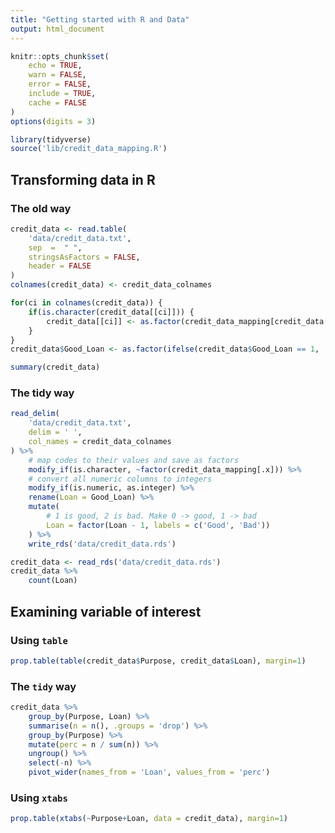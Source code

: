 ```yaml
---
title: "Getting started with R and Data"
output: html_document
---
```


```r
knitr::opts_chunk$set(
    echo = TRUE,
    warn = FALSE,
    error = FALSE,
    include = TRUE,
    cache = FALSE
)
options(digits = 3)

library(tidyverse)
source('lib/credit_data_mapping.R')

```


## Transforming data in R

### The old way

```r
credit_data <- read.table(
    'data/credit_data.txt',
    sep  =  " ",
    stringsAsFactors = FALSE,
    header = FALSE
)
colnames(credit_data) <- credit_data_colnames
```

```r

for(ci in colnames(credit_data)) {
    if(is.character(credit_data[[ci]])) {
        credit_data[[ci]] <- as.factor(credit_data_mapping[credit_data[[ci]]])
    }
}
credit_data$Good_Loan <- as.factor(ifelse(credit_data$Good_Loan == 1, 'GoodLoan', 'BadLoan'))
```

```r
summary(credit_data)
```



### The tidy way

```r
read_delim(
    'data/credit_data.txt',
    delim = ' ',
    col_names = credit_data_colnames
) %>% 
    # map codes to their values and save as factors
    modify_if(is.character, ~factor(credit_data_mapping[.x])) %>% 
    # convert all numeric columns to integers
    modify_if(is.numeric, as.integer) %>% 
    rename(Loan = Good_Loan) %>% 
    mutate(
        # 1 is good, 2 is bad. Make 0 -> good, 1 -> bad
        Loan = factor(Loan - 1, labels = c('Good', 'Bad'))
    ) %>% 
    write_rds('data/credit_data.rds')
```


```r
credit_data <- read_rds('data/credit_data.rds')
credit_data %>% 
    count(Loan)

```

## Examining variable of interest

### Using `table`


```r
prop.table(table(credit_data$Purpose, credit_data$Loan), margin=1)
```

### The `tidy` way


```r
credit_data %>% 
    group_by(Purpose, Loan) %>% 
    summarise(n = n(), .groups = 'drop') %>%
    group_by(Purpose) %>%
    mutate(perc = n / sum(n)) %>% 
    ungroup() %>% 
    select(-n) %>% 
    pivot_wider(names_from = 'Loan', values_from = 'perc')
```


### Using `xtabs`

```r
prop.table(xtabs(~Purpose+Loan, data = credit_data), margin=1)
```



